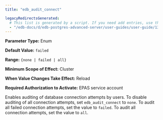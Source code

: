 ```yaml
---
title: "edb_audit_connect"

legacyRedirectsGenerated:
  # This list is generated by a script. If you need add entries, use the `legacyRedirects` key.
  - "/edb-docs/d/edb-postgres-advanced-server/user-guides/user-guide/13/edb_audit_connect.html"
---
```


<div id="edb_audit_connect" class="registered_link"></div>

**Parameter Type:** Enum

**Default Value:** `failed`

**Range:** `{none | failed | all}`

**Minimum Scope of Effect:** Cluster

**When Value Changes Take Effect:** Reload

**Required Authorization to Activate:** EPAS service account

Enables auditing of database connection attempts by users. To disable auditing of all connection attempts, set `edb_audit_connect` to `none`. To audit all failed connection attempts, set the value to `failed`. To audit all connection attempts, set the value to `all`.
